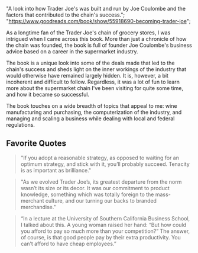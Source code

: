   "A look into how Trader Joe's was built and run by Joe Coulombe and the factors that contributed to the chain's success.";
  "https://www.goodreads.com/book/show/55918690-becoming-trader-joe";

As a longtime fan of the Trader Joe's chain of grocery stores, I was intrigued when I came across this book. More than just a chronicle of how the chain was founded, the book is full of founder Joe Coulombe's business advice based on a career in the supermarket industry.

The book is a unique look into some of the deals made that led to the chain's success and sheds light on the inner workings of the industry that would otherwise have remained largely hidden. It is, however, a bit incoherent and difficult to follow. Regardless, it was a lot of fun to learn more about the supermarket chain I've been visiting for quite some time, and how it became so successful.

The book touches on a wide breadth of topics that appeal to me: wine manufacturing and purchasing, the computerization of the industry, and managing and scaling a business while dealing with local and federal regulations.

## Favorite Quotes

> "If you adopt a reasonable strategy, as opposed to waiting for an optimum strategy, and stick with it, you’ll probably succeed. Tenacity is as important as brilliance."

> "As we evolved Trader Joe’s, its greatest departure from the norm wasn’t its size or its decor. It was our commitment to product knowledge, something which was totally foreign to the mass-merchant culture, and our turning our backs to branded merchandise."

> “In a lecture at the University of Southern California Business School, I talked about this. A young woman raised her hand: “But how could you afford to pay so much more than your competition?” The answer, of course, is that good people pay by their extra productivity. You can’t afford to have cheap employees.”
